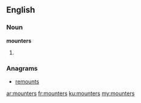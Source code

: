 ==English==

===Noun===
'''mounters'''

# {{plural of|mounter}}

===Anagrams===
* [[remounts#English|remounts]]

[[ar:mounters]]
[[fr:mounters]]
[[ku:mounters]]
[[my:mounters]]